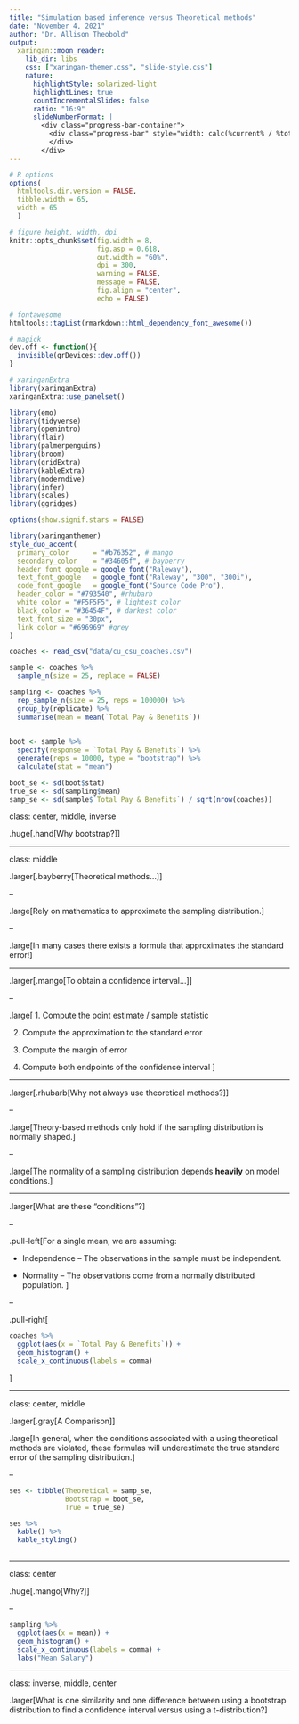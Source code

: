 ```yaml
---
title: "Simulation based inference versus Theoretical methods"
date: "November 4, 2021"
author: "Dr. Allison Theobold"
output:
  xaringan::moon_reader:
    lib_dir: libs
    css: ["xaringan-themer.css", "slide-style.css"]
    nature:
      highlightStyle: solarized-light
      highlightLines: true
      countIncrementalSlides: false
      ratio: "16:9"
      slideNumberFormat: |
        <div class="progress-bar-container">
          <div class="progress-bar" style="width: calc(%current% / %total% * 100%);">
          </div>
        </div>
---
```



```r
# R options
options(
  htmltools.dir.version = FALSE,
  tibble.width = 65,
  width = 65
  )

# figure height, width, dpi
knitr::opts_chunk$set(fig.width = 8, 
                      fig.asp = 0.618,
                      out.width = "60%",
                      dpi = 300, 
                      warning = FALSE, 
                      message = FALSE, 
                      fig.align = "center",
                      echo = FALSE)

# fontawesome
htmltools::tagList(rmarkdown::html_dependency_font_awesome())

# magick
dev.off <- function(){
  invisible(grDevices::dev.off())
}

# xaringanExtra
library(xaringanExtra)
xaringanExtra::use_panelset()

library(emo)
library(tidyverse)
library(openintro)
library(flair)
library(palmerpenguins)
library(broom)
library(gridExtra)
library(kableExtra)
library(moderndive)
library(infer)
library(scales)
library(ggridges)

options(show.signif.stars = FALSE)
```

```r
library(xaringanthemer)
style_duo_accent(
  primary_color      = "#b76352", # mango
  secondary_color    = "#34605f", # bayberry
  header_font_google = google_font("Raleway"),
  text_font_google   = google_font("Raleway", "300", "300i"),
  code_font_google   = google_font("Source Code Pro"),
  header_color = "#793540", #rhubarb
  white_color = "#F5F5F5", # lightest color
  black_color = "#36454F", # darkest color
  text_font_size = "30px", 
  link_color = "#696969" #grey
)
```

```r

coaches <- read_csv("data/cu_csu_coaches.csv")

sample <- coaches %>% 
  sample_n(size = 25, replace = FALSE)

sampling <- coaches %>% 
  rep_sample_n(size = 25, reps = 100000) %>% 
  group_by(replicate) %>% 
  summarise(mean = mean(`Total Pay & Benefits`))
  
  
boot <- sample %>% 
  specify(response = `Total Pay & Benefits`) %>% 
  generate(reps = 10000, type = "bootstrap") %>% 
  calculate(stat = "mean")

boot_se <- sd(boot$stat)
true_se <- sd(sampling$mean) 
samp_se <- sd(sample$`Total Pay & Benefits`) / sqrt(nrow(coaches))

```


class: center, middle, inverse

.huge[.hand[Why bootstrap?]]

---

class: middle

.larger[.bayberry[Theoretical methods...]]

--

.large[Rely on mathematics to approximate the sampling distribution.]

--

.large[In many cases there exists a formula that approximates the standard
error!]


---

.larger[.mango[To obtain a confidence interval...]]

--

.large[
1. Compute the point estimate / sample statistic 

2. Compute the approximation to the standard error

3. Compute the margin of error 

4. Compute both endpoints of the confidence interval
]

---

.larger[.rhubarb[Why not always use theoretical methods?]]

--

.large[Theory-based methods only hold if the sampling distribution is normally
shaped.] 

--

.large[The normality of a sampling distribution depends **heavily** on model
conditions.]


---

.larger[What are these "conditions"?]

--

.pull-left[For a single mean, we are assuming:

- Independence -- The observations in the sample must be independent. 

- Normality -- The observations come from a normally distributed population. 
]

--

.pull-right[
```r
coaches %>% 
  ggplot(aes(x = `Total Pay & Benefits`)) +
  geom_histogram() + 
  scale_x_continuous(labels = comma)
```
]

---

class: center, middle

.larger[.gray[A Comparison]]

.large[In general, when the conditions associated with a using theoretical
methods are violated, these formulas will underestimate the true standard error
of the sampling distribution.]

--

```r

ses <- tibble(Theoretical = samp_se, 
              Bootstrap = boot_se, 
              True = true_se)

ses %>% 
  kable() %>% 
  kable_styling()
  
```

---

class: center

.huge[.mango[Why?]]

--

```r
sampling %>% 
  ggplot(aes(x = mean)) + 
  geom_histogram() +
  scale_x_continuous(labels = comma) + 
  labs("Mean Salary")

```

---

class: inverse, middle, center

.larger[What is one similarity and one difference between using a bootstrap 
distribution to find a confidence interval versus using a t-distribution?]


